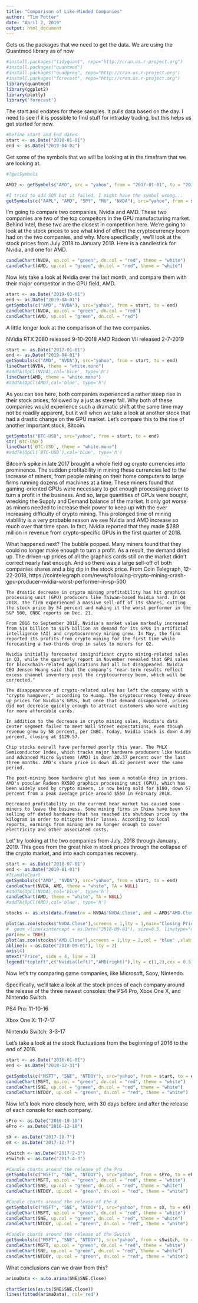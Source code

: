 ```yaml
---
title: "Comparison of Like-Minded Companies"
author: "Tim Potter"
date: "April 2, 2019"
output: html_document
---
```



Gets us the packages that we need to get the data.
We are using the Quantmod library as of now

```r
#install.packages("tidyquant", repo="http://cran.us.r-project.org")
#install.packages("quantmod")
#install.packages("quadprog", repo="http://cran.us.r-project.org")
#install.packages("forecast", repo="http://cran.us.r-project.org")
library(quantmod)
library(ggplot2)
library(plotly)
library('forecast')
```


The start and endates for these samples. It pulls data based on the day. I need to see if it is possible to find stuff for intraday trading, but this helps us get started for now. 


```r
#Define start and End dates
start <- as.Date("2018-01-01")
end <- as.Date("2019-04-02")
```

Get some of the symbols that we will be looking at in the timefram that we are looking at. 

```r
#?getSymbols

AMD2 <- getSymbols("AMD", src = "yahoo", from = "2017-01-01", to = "2019-04-20", auto.assign = FALSE)

#I tried to add SOX but it failed, I might have the symbol wrong...
getSymbols(c("AAPL", "AMD", "SPY", "MU", "NVDA"), src="yahoo", from = start, to = end)
```

I'm going to compare two companies, Nvidia and AMD. These two companies are two of the top compeitors in the GPU manufacturing market. Behind Intel, these two are the closest in competition here. We're going to look at the stock prices to see what kind of effect the cryptocurrency boom had on the two companies, and why. More specifically , we'll look at the stock prices from July 2018 to January 2019. 
Here is a candlestick for Nvidia, and one for AMD.

```r

candleChart(NVDA, up.col = "green", dn.col = "red", theme = "white")
candleChart(AMD, up.col = "green", dn.col = "red", theme = "white")
```


Now lets take a look at Nvidia over the last month, and compare them with their major competitor in the GPU field, AMD.

```r
start <- as.Date("2019-03-01")
end <- as.Date("2019-04-01")
getSymbols(c("AMD", "NVDA"), src="yahoo", from = start, to = end)
candleChart(NVDA, up.col = "green", dn.col = "red")
candleChart(AMD, up.col = "green", dn.col = "red")
```

A little longer look at the comparison of the two companies.

NVidia RTX 2080 released 9-10-2018
AMD Radeon VII released 2-7-2019
```r
start <- as.Date("2017-01-01")
end <- as.Date("2019-04-01")
getSymbols(c("AMD", "NVDA"), src="yahoo", from = start, to = end)
lineChart(NVDA, theme = "white.mono")
#addTA(OpCl(NVDA),col='blue', type='h') 
lineChart(AMD, theme = "white.mono")
#addTA(OpCl(AMD),col='blue', type='h') 
```

As you can see here, both companies experienced a rather steep rise in their stock prices, followed by a just as steep fall. Why both of these companies would experience such a dramatic shift at the same time may not be readily apparent, but it will when we take a look at another stock that had a drastic change on the GPU market. 
Let's compare this to the rise of another important stock, Bitcoin.
```r
getSymbols("BTC-USD", src="yahoo", from = start, to = end)
str(`BTC-USD`)
lineChart(`BTC-USD`, theme = "white.mono")
#addTA(OpCl(`BTC-USD`),col='blue', type='h') 
```

Bitcoin's spike in late 2017 brought a whole field og crypto currencies into prominence. The sudden profitability in mining these currencies led to the increase of miners, from people mining on their home computers to large firms running dozens of machines at a time. These miners found that gaming-oriented GPUs were necessary to get enough processing power to turn a profit in the business. And so, large quantities of GPUs were bought, wrecking the Supply and Demand balance of the market. It only got worse as miners needed to increase their power to keep up with the ever increasing difficulty of crypto mining. This prolonged time of  mining viablility is a very probable reason we see Nvidia and AMD increase so much over that time span. In fact, Nvidia reported that they made $289 million in revenue from crypto-specific GPUs in the first quarter of 2018. 

What happened next? 
The bubble popped. Many miners found that they could no longer make enough to turn a profit. As a result, the demand dried up. The driven-up prices of all the graphics cards still on the market didn't correct nearly fast enough. And so there was a large sell-off of both companies shares and a big dip in the stock price.
From Coin Telegraph, 12-22-2018, https://cointelegraph.com/news/following-crypto-mining-crash-gpu-producer-nvidia-worst-performer-in-sp-500
    
    The drastic decrease in crypto mining profitability has hit graphics processing unit (GPU) producers like Taiwan-based Nvidia hard. In Q4 2018, the firm experienced a massive sell-off of its shares, cutting the stock price by 54 percent and making it the worst performer in the S&P 500, CNBC reports on Dec. 21.
    
    From 2016 to September 2018, Nvidia's market value markedly increased from $14 billion to $175 billion as demand for its GPUs in artificial intelligence (AI) and cryptocurrency mining grew. In May, the firm reported its profits from crypto mining for the first time while forecasting a two-thirds drop in sales to miners for Q2.
    
    Nvidia initially forecasted insignificant crypto mining-related sales in Q3, while the quarterly report in November revealed that GPU sales for blockchain-related applications had all but disappeared. Nvidia CEO Jensen Huang said that the company's "near-term results reflect excess channel inventory post the cryptocurrency boom, which will be corrected."
    
    The disappearance of crypto-related sales has left the company with a "crypto hangover," according to Huang. The cryptocurrency frenzy drove up prices for Nvidia's GPUs, but once that demand disappeared, prices did not decrease quickly enough to attract customers who were waiting for more affordable cards.
    
    In addition to the decrease in crypto mining sales, Nvidia's data center segment failed to meet Wall Street expectations, even though revenue grew by 58 percent, per CNBC. Today, Nvidia stock is down 4.09 percent, closing at $129.57.
    
    Chip stocks overall have performed poorly this year. The PHLX Semiconductor Index, which tracks major hardware producers like Nvidia and Advanced Micro Systems (AMD) is down 20.37 percent over the last three months. AMD's share price is down 45.42 percent over the same period.
    
    The post-mining boom hardware glut has seen a notable drop in prices. AMD's popular Radeon RX580 graphics processing unit (GPU), which has been widely used by crypto miners, is now being sold for $180, down 67 percent from a peak average price around $550 in February 2018.
    
    Decreased profitability in the current bear market has caused some miners to leave the business. Some mining firms in China have been selling off dated hardware that has reached its shutdown price by the kilogram in order to mitigate their losses. According to local reports, earnings from mining are no longer enough to cover electricity and other associated costs.

Let' try looking at the two companies from July, 2018 through January , 2019. This goes from the great hike in stock prices through the collapse of the crypto market, and into each companies recovery.

```r
start <- as.Date("2018-07-01")
end <- as.Date("2019-01-01")
#?candleChart
getSymbols(c("AMD", "NVDA"), src="yahoo", from = start, to = end)
candleChart(NVDA, AMD, theme = "white", TA = NULL)
#addTA(OpCl(NVDA),col='blue', type='h') 
candleChart(AMD, theme = "white", TA = NULL)
#addTA(OpCl(AMD),col='blue', type='h') 

stocks <- as.xts(data.frame(nv = NVDA$"NVDA.Close", amd = AMD$"AMD.Close"))

plot(as.zoo(stocks$"NVDA.Close"),screens = 1,lty = 1,main="Closing Prices of Nvidia, AMD", col = "red" ,xlab = "Date, July 2018 - January 2019",ylab = "Close Price, USD") 
#  geom_vline(xintercept = as.Date("2018-09-01"), size=0.5, linetype="dotted")
par(new = TRUE)
plot(as.zoo(stocks$"AMD.Close"),screens = 1,lty = 2,col = "blue" ,xlab = "",ylab = "", xaxt = "n", yaxt = "n")
abline(v = as.Date("2018-09-01"), lty = 2)
axis(4)
mtext("Price", side = 4, line = 3)
legend("topleft",c("Nvidia(left)","AMD(right)"),lty = c(1,2),cex = 0.5)
```


Now let's try comparing game companies, like Microsoft, Sony, Nintendo.

Specifically, we'll take a look at the stock prices of each company around the release of the three newest consoles: the PS4 Pro, Xbox One X, and Nintendo Switch.

PS4 Pro: 11-10-16

Xbox One X: 11-7-17

Nintendo Switch: 3-3-17

Let's take a look at the stock fluctuations from the beginning of 2016 to the end of 2018.
```r
start <- as.Date("2016-01-01")
end <- as.Date("2018-12-31")

getSymbols(c("MSFT", "SNE", "NTDOY"), src="yahoo", from = start, to = end)
candleChart(MSFT, up.col = "green", dn.col = "red", theme = "white")
candleChart(SNE, up.col = "green", dn.col = "red", theme = "white")
candleChart(NTDOY, up.col = "green", dn.col = "red", theme = "white")
```

Now let's look more closely  here, with 30 days before and after the release of each console for each company.

```r
sPro <- as.Date("2016-10-10")
ePro <- as.Date("2016-12-10")

sX <- as.Date("2017-10-7")
eX <- as.Date("2017-12-7")

sSwitch <- as.Date("2017-2-3")
eSwitch <- as.Date("2017-4-3")

#Candle charts around the release of the Pro
getSymbols(c("MSFT", "SNE", "NTDOY"), src="yahoo", from = sPro, to = ePro)
candleChart(MSFT, up.col = "green", dn.col = "red", theme = "white")
candleChart(SNE, up.col = "green", dn.col = "red", theme = "white")
candleChart(NTDOY, up.col = "green", dn.col = "red", theme = "white")

#Candle charts around the release of the X
getSymbols(c("MSFT", "SNE", "NTDOY"), src="yahoo", from = sX, to = eX)
candleChart(MSFT, up.col = "green", dn.col = "red", theme = "white")
candleChart(SNE, up.col = "green", dn.col = "red", theme = "white")
candleChart(NTDOY, up.col = "green", dn.col = "red", theme = "white")

#Candle charts around the release of the Switch
getSymbols(c("MSFT", "SNE", "NTDOY"), src="yahoo", from = sSwitch, to = eSwitch)
candleChart(MSFT, up.col = "green", dn.col = "red", theme = "white")
candleChart(SNE, up.col = "green", dn.col = "red", theme = "white")
candleChart(NTDOY, up.col = "green", dn.col = "red", theme = "white")
```

What conclusions can we draw from this?


```r
arimaData <- auto.arima(SNE$SNE.Close)

chartSeries(as.ts(SNE$SNE.Close))
lines(fitted(arimaData), col='red')
```